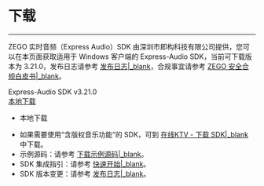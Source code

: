 # 下载

- - -

ZEGO 实时音频（Express Audio）SDK 由深圳市即构科技有限公司提供，您可以在本页面获取适用于 Windows 客户端的 Express-Audio SDK，当前可下载版本为 3.21.0，发布日志请参考 [发布日志\|_blank](!DownloadSDK/Release_Notes)，合规事宜请参考 [ZEGO 安全合规白皮书\|_blank](#16142)。

<div class="sdk-download-wrapper download-area">
    <div class="sdk-download-item-wrapper">
      <div class="download-title">Express-Audio SDK v3.21.0</div>
      <div class="download-selector">
        <div class="download-select-wrapper" style="padding-right: 0;">
          <a class="download-target-btn" href="javascript:void(0);">本地下载</a>
          <ul class="download-dropdown-list">
            <li data-href="https://storage.zego.im/rtc/ZegoExpressAudio/win/ZegoExpressAudio-win-shared-cpp.zip"
              class="dropdown-option">
              本地下载
            </li>   
          </ul>  
        </div>   
      </div>
    </div>   
  </div>      
 

<div class="mk-hint">


- 如果需要使用“含版权音乐功能”的 SDK，可到 [在线KTV - 下载 SDK\|_blank](#15501) 中下载。
- 示例源码：请参考 [下载示例源码\|_blank](!DownloadDemo/DownloadDemo)。
- SDK 集成指引：请参考 [快速开始\|_blank](!Integration/SDK_Integration)。
- SDK 版本变更：请参考 [发布日志\|_blank](!DownloadSDK/Release_Notes)。
</div>



<!-- Zego-Split-Line Do Not Remove Me -->
